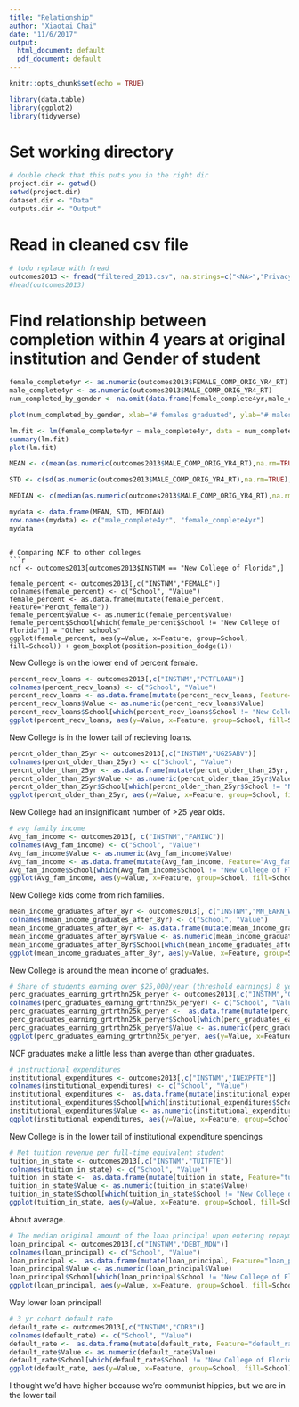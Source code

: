 ```yaml
---
title: "Relationship"
author: "Xiaotai Chai"
date: "11/6/2017"
output:
  html_document: default
  pdf_document: default
---
```


```r
knitr::opts_chunk$set(echo = TRUE)
```

```r
library(data.table)
library(ggplot2)
library(tidyverse)
```


# Set working directory  
```r
# double check that this puts you in the right dir
project.dir <- getwd()
setwd(project.dir)
dataset.dir <- "Data"
outputs.dir <- "Output"
```

# Read in cleaned csv file
```r
# todo replace with fread
outcomes2013 <- fread("filtered_2013.csv", na.strings=c("<NA>","PrivacySuppressed"))
#head(outcomes2013)
```

# Find relationship between completion within 4 years at original institution and Gender of student
```r
female_complete4yr <- as.numeric(outcomes2013$FEMALE_COMP_ORIG_YR4_RT)
male_complete4yr <- as.numeric(outcomes2013$MALE_COMP_ORIG_YR4_RT)
num_completed_by_gender <- na.omit(data.frame(female_complete4yr,male_complete4yr))  # omit rows were either F or M is NA

plot(num_completed_by_gender, xlab="# females graduated", ylab="# males graduated")+title("# of graduates, male vs female")

lm.fit <- lm(female_complete4yr ~ male_complete4yr, data = num_completed_by_gender)
summary(lm.fit)
plot(lm.fit)

MEAN <- c(mean(as.numeric(outcomes2013$MALE_COMP_ORIG_YR4_RT),na.rm=TRUE), mean(as.numeric(outcomes2013$FEMALE_COMP_ORIG_YR4_RT),na.rm=TRUE)) 

STD <- c(sd(as.numeric(outcomes2013$MALE_COMP_ORIG_YR4_RT),na.rm=TRUE), sd(as.numeric(outcomes2013$FEMALE_COMP_ORIG_YR4_RT),na.rm=TRUE)) 

MEDIAN <- c(median(as.numeric(outcomes2013$MALE_COMP_ORIG_YR4_RT),na.rm=TRUE), median(as.numeric(outcomes2013$FEMALE_COMP_ORIG_YR4_RT),na.rm=TRUE)) 

mydata <- data.frame(MEAN, STD, MEDIAN)
row.names(mydata) <- c("male_complete4yr", "female_complete4yr")
mydata
```
```

# Comparing NCF to other colleges
```r
ncf <- outcomes2013[outcomes2013$INSTNM == "New College of Florida",]

female_percent <- outcomes2013[,c("INSTNM","FEMALE")]
colnames(female_percent) <- c("School", "Value")
female_percent <- as.data.frame(mutate(female_percent, Feature="Percnt_female"))
female_percent$Value <- as.numeric(female_percent$Value)
female_percent$School[which(female_percent$School != "New College of Florida")] = "Other schools"
ggplot(female_percent, aes(y=Value, x=Feature, group=School, fill=School)) + geom_boxplot(position=position_dodge(1))
```

New College is on the lower end of percent female.

```r
percent_recv_loans <- outcomes2013[,c("INSTNM","PCTFLOAN")]
colnames(percent_recv_loans) <- c("School", "Value")
percent_recv_loans <- as.data.frame(mutate(percent_recv_loans, Feature="Percnt_reciv_loan"))
percent_recv_loans$Value <- as.numeric(percent_recv_loans$Value)
percent_recv_loans$School[which(percent_recv_loans$School != "New College of Florida")] = "Other schools"
ggplot(percent_recv_loans, aes(y=Value, x=Feature, group=School, fill=School)) + geom_boxplot(position=position_dodge(1))
```

New College is in the lower tail of recieving loans.

```r
percnt_older_than_25yr <- outcomes2013[,c("INSTNM","UG25ABV")]
colnames(percnt_older_than_25yr) <- c("School", "Value")
percnt_older_than_25yr <- as.data.frame(mutate(percnt_older_than_25yr, Feature="Percnt_older_than_25yr"))
percnt_older_than_25yr$Value <- as.numeric(percnt_older_than_25yr$Value)
percnt_older_than_25yr$School[which(percnt_older_than_25yr$School != "New College of Florida")] = "Other schools"
ggplot(percnt_older_than_25yr, aes(y=Value, x=Feature, group=School, fill=School)) + geom_boxplot(position=position_dodge(1))
```

New College had an insignificant number of >25 year olds.

```r
# avg family income
Avg_fam_income <- outcomes2013[, c("INSTNM","FAMINC")]
colnames(Avg_fam_income) <- c("School", "Value")
Avg_fam_income$Value <- as.numeric(Avg_fam_income$Value)
Avg_fam_income <- as.data.frame(mutate(Avg_fam_income, Feature="Avg_fam_income"))
Avg_fam_income$School[which(Avg_fam_income$School != "New College of Florida")] = "Other schools"
ggplot(Avg_fam_income, aes(y=Value, x=Feature, group=School, fill=School)) + geom_boxplot(position=position_dodge(1))
```

New College kids come from rich families.


```r
mean_income_graduates_after_8yr <- outcomes2013[, c("INSTNM","MN_EARN_WNE_P8")]
colnames(mean_income_graduates_after_8yr) <- c("School", "Value")
mean_income_graduates_after_8yr <- as.data.frame(mutate(mean_income_graduates_after_8yr, Feature="Mean_income_graduates_after_8yr"))
mean_income_graduates_after_8yr$Value <- as.numeric(mean_income_graduates_after_8yr$Value)
mean_income_graduates_after_8yr$School[which(mean_income_graduates_after_8yr$School != "New College of Florida")] = "Other schools"
ggplot(mean_income_graduates_after_8yr, aes(y=Value, x=Feature, group=School, fill=School)) + geom_boxplot(position=position_dodge(1))
```

New College is around the mean income of graduates.

```r
# Share of students earning over $25,000/year (threshold earnings) 8 years after entry
perc_graduates_earning_grtrthn25k_peryer <- outcomes2013[,c("INSTNM","GT_25K_P8")]
colnames(perc_graduates_earning_grtrthn25k_peryer) <- c("School", "Value")
perc_graduates_earning_grtrthn25k_peryer <-  as.data.frame(mutate(perc_graduates_earning_grtrthn25k_peryer, Feature="Perc_graduates_earning_grtrthn25k_peryer"))
perc_graduates_earning_grtrthn25k_peryer$School[which(perc_graduates_earning_grtrthn25k_peryer$School != "New College of Florida")] = "Other schools"
perc_graduates_earning_grtrthn25k_peryer$Value <- as.numeric(perc_graduates_earning_grtrthn25k_peryer$Value)
ggplot(perc_graduates_earning_grtrthn25k_peryer, aes(y=Value, x=Feature, group=School, fill=School)) + geom_boxplot(position=position_dodge(1))
```

NCF graduates make a little less than averge than other graduates.

```r
# instructional expenditures
institutional_expenditures <- outcomes2013[,c("INSTNM","INEXPFTE")]
colnames(institutional_expenditures) <- c("School", "Value")
institutional_expenditures <-  as.data.frame(mutate(institutional_expenditures, Feature="institutional_expenditures"))
institutional_expenditures$School[which(institutional_expenditures$School != "New College of Florida")] = "Other schools"
institutional_expenditures$Value <- as.numeric(institutional_expenditures$Value)
ggplot(institutional_expenditures, aes(y=Value, x=Feature, group=School, fill=School)) + geom_boxplot(position=position_dodge(1))
```

New College is in the lower tail of institutional expenditure spendings


```r
# Net tuition revenue per full-time equivalent student
tuition_in_state <- outcomes2013[,c("INSTNM","TUITFTE")]
colnames(tuition_in_state) <- c("School", "Value")
tuition_in_state <-  as.data.frame(mutate(tuition_in_state, Feature="tuition_in_state"))
tuition_in_state$Value <- as.numeric(tuition_in_state$Value)
tuition_in_state$School[which(tuition_in_state$School != "New College of Florida")] = "Other schools"
ggplot(tuition_in_state, aes(y=Value, x=Feature, group=School, fill=School)) + geom_boxplot(position=position_dodge(1))
```
About average.


```r
# The median original amount of the loan principal upon entering repayment
loan_principal <- outcomes2013[,c("INSTNM","DEBT_MDN")]
colnames(loan_principal) <- c("School", "Value")
loan_principal <-  as.data.frame(mutate(loan_principal, Feature="loan_principal"))
loan_principal$Value <- as.numeric(loan_principal$Value)
loan_principal$School[which(loan_principal$School != "New College of Florida")] = "Other schools"
ggplot(loan_principal, aes(y=Value, x=Feature, group=School, fill=School)) + geom_boxplot(position=position_dodge(1))
```

Way lower loan principal!



```r
# 3 yr cohort default rate
default_rate <- outcomes2013[,c("INSTNM","CDR3")]
colnames(default_rate) <- c("School", "Value")
default_rate <-  as.data.frame(mutate(default_rate, Feature="default_rate"))
default_rate$Value <- as.numeric(default_rate$Value)
default_rate$School[which(default_rate$School != "New College of Florida")] = "Other schools"
ggplot(default_rate, aes(y=Value, x=Feature, group=School, fill=School)) + geom_boxplot(position=position_dodge(1))
```

I thought we'd have higher because we're communist hippies, but we are in the lower tail


